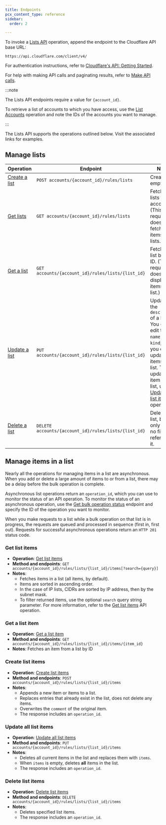 ```yaml
---
title: Endpoints
pcx_content_type: reference
sidebar:
  order: 2

---
```


To invoke a [Lists API](/api/resources/rules/subresources/lists/) operation, append the endpoint to the Cloudflare API base URL:

`https://api.cloudflare.com/client/v4/`

For authentication instructions, refer to [Cloudflare's API: Getting Started](/fundamentals/api/get-started/).

For help with making API calls and paginating results, refer to [Make API calls](/fundamentals/api/how-to/make-api-calls/).

:::note


The Lists API endpoints require a value for `{account_id}`.

To retrieve a list of accounts to which you have access, use the [List Accounts](/api/resources/accounts/methods/list/) operation and note the IDs of the accounts you want to manage.


:::

The Lists API supports the operations outlined below. Visit the associated links for examples.



## Manage lists

| Operation | Endpoint | Notes |
| --- | --- | --- |
| [Create a list](/api/resources/rules/subresources/lists/methods/create/) | `POST accounts/{account_id}/rules/lists` | Creates an empty list |
| [Get lists](/api/resources/rules/subresources/lists/methods/list/) | `GET accounts/{account_id}/rules/lists` | Fetch all lists for the account. (This request does not fetch the items in the lists.) |
| [Get a list](/api/resources/rules/subresources/lists/methods/get/) | `GET accounts/{account_id}/rules/lists/{list_id}` | Fetches a list by its ID. (This request does not display the items in the list.) |
| [Update a list](/api/resources/rules/subresources/lists/methods/update/) | `PUT accounts/{account_id}/rules/lists/{list_id}` | Updates the `description` of a list. You cannot edit the `name` or `kind`, and you cannot update items in a list. To update an item in a list, use the [Update all list items](/api/resources/rules/subresources/lists/subresources/items/methods/update/) operation. |
| [Delete a list](/api/resources/rules/subresources/lists/methods/delete/) | `DELETE accounts/{account_id}/rules/lists/{list_id}` | Deletes the list, but only when no filters reference it. |

## Manage items in a list



Nearly all the operations for managing items in a list are asynchronous. When you add or delete a large amount of items to or from a list, there may be a delay before the bulk operation is complete.

Asynchronous list operations return an `operation_id`, which you can use to monitor the status of an API operation. To monitor the status of an asynchronous operation, use the [Get bulk operation status](/api/resources/rules/subresources/lists/subresources/bulk_operations/methods/get/) endpoint and specify the ID of the operation you want to monitor.

When you make requests to a list while a bulk operation on that list is in progress, the requests are queued and processed in sequence (first in, first out). Requests for successful asynchronous operations return an `HTTP 201` status code.

### Get list items

- **Operation**: [Get list items](/api/resources/rules/subresources/lists/subresources/items/methods/list/)
- **Method and endpoints**: `GET accounts/{account_id}/rules/lists/{list_id}/items[?search={query}]`
- **Notes**:
  - Fetches items in a list (all items, by default).
  - Items are sorted in ascending order.
  - In the case of IP lists, CIDRs are sorted by IP address, then by the subnet mask.
  - To filter returned items, use the optional `search` query string parameter. For more information, refer to the [Get list items](/api/resources/rules/subresources/lists/subresources/items/methods/list/) API operation.

### Get a list item

- **Operation**: [Get a list item](/api/resources/rules/subresources/lists/subresources/items/methods/get/)
- **Method and endpoints**: `GET accounts/{account_id}/rules/lists/{list_id}/items/{item_id}`
- **Notes**: Fetches an item from a list by ID

### Create list items

- **Operation**: [Create list items](/api/resources/rules/subresources/lists/subresources/items/methods/create/)
- **Method and endpoints**: `POST accounts/{account_id}/rules/lists/{list_id}/items`
- **Notes**:
  - Appends a new item or items to a list.
  - Replaces entries that already exist in the list, does not delete any items.
  - Overwrites the `comment` of the original item.
  - The response includes an `operation_id`.

### Update all list items

- **Operation**: [Update all list items](/api/resources/rules/subresources/lists/subresources/items/methods/update/)
- **Method and endpoints**: `PUT accounts/{account_id}/rules/lists/{list_id}/items`
- **Notes**:
  - Deletes all current items in the list and replaces them with `items`.
  - When `items` is empty, deletes **all** items in the list.
  - The response includes an `operation_id`.

### Delete list items

- **Operation**: [Delete list items](/api/resources/rules/subresources/lists/subresources/items/methods/delete/)
- **Method and endpoints**: `DELETE accounts/{account_id}/rules/lists/{list_id}/items`
- **Notes**:
  - Deletes specified list items.
  - The response includes an `operation_id`.